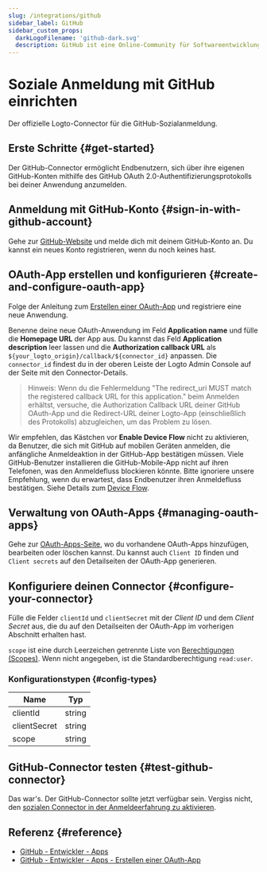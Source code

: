```yaml
---
slug: /integrations/github
sidebar_label: GitHub
sidebar_custom_props:
  darkLogoFilename: 'github-dark.svg'
  description: GitHub ist eine Online-Community für Softwareentwicklung und Versionskontrolle.
---
```



# Soziale Anmeldung mit GitHub einrichten

Der offizielle Logto-Connector für die GitHub-Sozialanmeldung.

<GuideTip />

## Erste Schritte \{#get-started}

Der GitHub-Connector ermöglicht Endbenutzern, sich über ihre eigenen GitHub-Konten mithilfe des GitHub OAuth 2.0-Authentifizierungsprotokolls bei deiner Anwendung anzumelden.

## Anmeldung mit GitHub-Konto \{#sign-in-with-github-account}

Gehe zur [GitHub-Website](https://github.com/) und melde dich mit deinem GitHub-Konto an. Du kannst ein neues Konto registrieren, wenn du noch keines hast.

## OAuth-App erstellen und konfigurieren \{#create-and-configure-oauth-app}

Folge der Anleitung zum [Erstellen einer OAuth-App](https://docs.github.com/en/developers/apps/building-oauth-apps/creating-an-oauth-app) und registriere eine neue Anwendung.

Benenne deine neue OAuth-Anwendung im Feld **Application name** und fülle die **Homepage URL** der App aus. Du kannst das Feld **Application description** leer lassen und die **Authorization callback URL** als `${your_logto_origin}/callback/${connector_id}` anpassen. Die `connector_id` findest du in der oberen Leiste der Logto Admin Console auf der Seite mit den Connector-Details.

> Hinweis: Wenn du die Fehlermeldung "The redirect_uri MUST match the registered callback URL for this application." beim Anmelden erhältst, versuche, die Authorization Callback URL deiner GitHub OAuth-App und die Redirect-URL deiner Logto-App (einschließlich des Protokolls) abzugleichen, um das Problem zu lösen.

Wir empfehlen, das Kästchen vor **Enable Device Flow** nicht zu aktivieren, da Benutzer, die sich mit GitHub auf mobilen Geräten anmelden, die anfängliche Anmeldeaktion in der GitHub-App bestätigen müssen. Viele GitHub-Benutzer installieren die GitHub-Mobile-App nicht auf ihren Telefonen, was den Anmeldefluss blockieren könnte. Bitte ignoriere unsere Empfehlung, wenn du erwartest, dass Endbenutzer ihren Anmeldefluss bestätigen. Siehe Details zum [Device Flow](https://docs.github.com/en/developers/apps/building-oauth-apps/authorizing-oauth-apps#device-flow).

## Verwaltung von OAuth-Apps \{#managing-oauth-apps}

Gehe zur [OAuth-Apps-Seite](https://github.com/settings/developers), wo du vorhandene OAuth-Apps hinzufügen, bearbeiten oder löschen kannst. Du kannst auch `Client ID` finden und `Client secrets` auf den Detailseiten der OAuth-App generieren.

## Konfiguriere deinen Connector \{#configure-your-connector}

Fülle die Felder `clientId` und `clientSecret` mit der _Client ID_ und dem _Client Secret_ aus, die du auf den Detailseiten der OAuth-App im vorherigen Abschnitt erhalten hast.

`scope` ist eine durch Leerzeichen getrennte Liste von [Berechtigungen (Scopes)](https://docs.github.com/en/apps/oauth-apps/building-oauth-apps/scopes-for-oauth-apps). Wenn nicht angegeben, ist die Standardberechtigung `read:user`.

### Konfigurationstypen \{#config-types}

| Name         | Typ    |
| ------------ | ------ |
| clientId     | string |
| clientSecret | string |
| scope        | string |

## GitHub-Connector testen \{#test-github-connector}

Das war's. Der GitHub-Connector sollte jetzt verfügbar sein. Vergiss nicht, den [sozialen Connector in der Anmeldeerfahrung zu aktivieren](/connectors/social-connectors/#enable-social-sign-in).

## Referenz \{#reference}

- [GitHub - Entwickler - Apps](https://docs.github.com/en/developers/apps/getting-started-with-apps/about-apps)
- [GitHub - Entwickler - Apps - Erstellen einer OAuth-App](https://docs.github.com/en/developers/apps/building-oauth-apps/creating-an-oauth-app)
